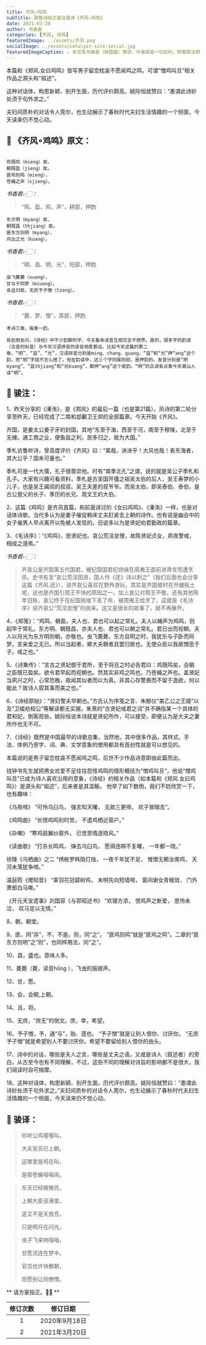 ```yaml
---
title: 齐风∘鸡鸣
subTitle: 致敬诗经之骏注骏译《齐风∘鸡鸣》 
date: 2021-03-20 
author: 书香君
categories: [齐风, 鸡鸣]
featuredImage: ../assets/齐风.png
socialImage: ../assets/catalyst-site-social.jpg
featuredImageCaption: ⚠️️ 本文系书香君（钟国骏）原创，作者保留一切权利，转载需注明出处。
---
```


本篇和《郑风.女曰鸡鸣》皆写男子留恋枕衾不愿闻鸡之鸣，可谓“憎鸡叫旦”相关作品之源头和“祖述”。

这种对话体，构思新颖、别开生面，历代评价颇高。姚际恒就赞曰：“愚谓此诗妙处须于句外求之。”

夫妇间质朴的对话令人莞尔，也生动展示了春秋时代夫妇生活情趣的一个侧面，今天读来仍不觉心动。

## 🌼 《齐风∘鸡鸣》原文：
```

鸡既鸣（mieng）矣，
朝既盈（jieng）矣。
匪鸡则鸣（mieng），
苍蝇之声（sjieng）。

```
*书香君👉🏻：* 

> “鸣、盈、鸣、声”，耕部，押韵

```
东方明（myang）矣，
朝既昌（thjiang）矣。
匪东方则明（myang），
月出之光（kuang）。

```
*书香君👉🏻：* 

> “明、昌、明、光”，阳部，押韵

```
虫飞薨薨（xuəng），
甘与子同梦（miuəng）。
会且归矣，无庶予子憎（tzəng）。

```
*书香君👉🏻：* 

> “薨、梦、憎”，蒸部，押韵

```
本诗三章，每章一韵。

有些朋友问，《诗经》中不少韵脚的字，今天看来读音互相完全不搭界。是的，很多字的韵读（古音的拟音）与今天汉语拼音的读音相差甚远。比如今天这篇的第二章，“明”、“昌”、“光”，汉语拼音分别是ming、chang、guang，“昌”和“光”押“ang”这个韵，而“明”字就不怎么搭了。但在韵读中，这三个字同属阳部，是押韵的。发音分别是“明myang”、“昌thjiang”和“光kuang”，都押“ang”这个尾韵。“明”的古读有点象今天潮汕人读“明”。

```
## 🍁️ 骏注：

1、昨天分享的《溱洧》，是《郑风》的最后一篇（也是第21篇）。风诗的第二轮分享至昨天，已经完成了二南和邶鄘卫王郑的全部篇章。今天开始《齐风》。

齐国，是姜太公姜子牙的封国。其地“东至于海，西至于河，南至于穆陵，北至于无棣。通工商之业，便鱼盐之利，民多归之，故为大国。”

季札访鲁听诗，曾高度评价《齐风》曰：“美哉，泱泱乎！大风也哉！表东海者，其大公乎？国未可量也。”

季札可是一代大儒，孔子很尊崇他。时有“南季北孔”之谓，说的就是吴公子季札和孔子。大家有兴趣可看资料，季札是古吴国开彊之祖吴太伯的后人，吴王寿梦的小儿子，也是吴王阖闾的叔叔、吴王夫差的叔爷爷。而吴太伯，即吴泰伯、泰伯，是古公亶父的长子、季历的长兄、周文王的大伯。

2、这篇《鸡鸣》是齐风首篇，和前面讲过的《女曰鸡鸣》、《溱洧》一样，也是对话体诗歌。当代多认为是妻子催促赖床丈夫赶紧去上朝的诗作。也有说是幽会中的女子催男人早点离开以免被人发现的。旧说多以为是贤妃劝君勤政的篇章。

3、《毛诗序》：“《鸡鸣》，思贤妃也。哀公荒淫怠慢，故陈贤妃贞女，夙夜警戒，相成之道焉。”

*书香君👉🏻：* 

> 齐哀公是齐国第五代国君，被纪国国君纪炀侯在周夷王面前进谗言而遭烹杀。史书有言“哀公荒淫田游，国人作《还》诗以刺之”（我们后面也会分享这篇《齐风.还》），说齐哀公喜欢在野外游玩，其实是齐国彼时在开疆拓土呢，这也是齐国引周王不快的原因之一，加上哀公对周王不敬，还有其他陈年旧账，哀公终于在纪国挑唆下丢了命，被周夷王给烹了。这就是《毛诗序》说齐哀公“荒淫怠慢”的由来。这又是很长的故事了，就不再展开。

4、《郑笺》：“鸡鸣、朝盈，夫人也、君也可以起之常礼。夫人以蝇声为鸡鸣，则起早于常礼。东方明、朝既昌，亦夫人也、君也可以朝之常礼。君日出而视朝。夫人以月光为东方明则朝。亦敬也。虫飞薨薨，东方且明之时，我犹乐与子卧而同梦。言亲爱之无已。所以当起者，卿大夫朝者且罢归故也，无使众臣以我故憎恶于子。戒之也。”

5、《诗集传》：“言古之贤妃御于君所，至于将旦之时必告君曰：鸡既鸣矣，会朝之臣既已盈矣。欲令君早起而视朝也。然其实非鸡之鸣也，乃苍蝇之声也。盖贤妃当夙兴之时，心常恐晚，故闻其似者而以为真。非其心存警畏而不留于逸欲，何以能此？故诗人叙其事而美之也。”

6、《诗经原始》：“贤妇警夫早朝也。”方氏认为序笺之言、朱郁仪“美乙公之王姬”以及“卫姬劝桓公”等解读都无实据，朱熹的“古贤妃戒君之词”并不确指某一个具体的君和妃，倒客观些。姚际恒说本诗就是贤妃所作，可以接受，即便认为是大夫之妻所作也无不可。

7、《诗经》既然是中国最早的诗歌总集，当然地，其中很多作品，其样式、手法、体例乃至字、词、典、文学意象的使用都具有首创性就是可以想见的。

本篇说的是男子留恋枕衾不愿闻鸡之鸣，后世不少作品诗意即由此篇而出。

钱钟书先生就把男女欢爱不足往往怨怪鸡鸣的情形概括为“憎鸡叫旦”，他说“憎鸡叫旦”已成为诗人喜欢沿用的意象，《诗经》的相关作品（如本篇和《郑风.女曰鸡鸣》）是源头和“祖述”，后来者是其滥觞。 他举了如下数例，我们不妨欣赏一下，也有趣味：

《乌夜啼》
“可怜乌臼鸟，
强言知天曙，
无故三更啼，
欢子冒暗去”。

《鸡鸣曲》
“长恨鸡鸣别时苦，
不遣鸡栖近窗户。”

《杂嘲》
“寒鸡鼓翼纱窗外，
已觉恩情逐晓风。”

《读曲歌》
“打杀长鸣鸡，
弹去乌臼鸟，
愿得连暝不复曙，
一年都一晓。”

徐陵《乌栖曲》之二
“绣帐罗帏隐灯烛，
一夜千年犹不足，
惟憎无赖汝南鸡，
天河未落犹争啼。”

温庭筠《赠知音》
“翠羽花冠碧树鸡，
未明先向短墙啼，
窗间谢女青蛾敛，
门外萧郎白马嘶。”

《开元天宝遗事》刘国容《与郭昭述书》
“欢寝方浓，
恨鸡声之断爱，
恩怜未洽，
叹马足以无情。”

8、朝，朝堂。

9、匪，同“非”，不、不是。则，同“之”。
“匪鸡则鸣”就是“匪鸡之鸣”。二章的“匪东方则明”之“则”，也同样用法，同“之”。

10、昌，盛也。意味人多。

11、薨薨（薨，读音hōng ），飞虫的振翅声。

12、甘，愿。

13、会，会朝,上朝。

14、且，将。

15、无庶，“庶无”的倒文。庶，幸，希望。

16、予子憎，予，通“与”，贻、遗也。
“予子憎”就是让别人恨你、讨厌你。
“无庶予子憎”就是希望别人不要讨厌你，希望不要留给别人恨你的由头。

17、诗中的对话，哪些是夫人之言，哪些是丈夫之语，又或是诗人（叙述者）的旁白，从古至今也有不同理解，不过，这些不同的理解对诗旨的影响都不是很大，我们阅读时自可揣摩。

18、这种对话体，构思新颖、别开生面，历代评价颇高。姚际恒就赞曰：“愚谓此诗妙处须于句外求之。”夫妇间质朴的对话令人莞尔，也生动展示了春秋时代夫妇生活情趣的一个侧面，今天读来仍不觉心动。

## 🍁️ 骏译：

> 你听公鸡喔喔叫，
> 
> 大夫官员已上朝。
> 
> 这哪里是鸡在叫，
> 
> 是那苍蝇嗡嗡闹。

> 东天已经微微亮，
> 
> 上朝大臣该满堂。
> 
> 这又不是天放亮，
> 
> 只是明月在闪光。

> 虫子飞来响嗡嗡，
> 
> 甘愿流连在梦中。
> 
> 官员也许快散朝，
> 
> 但愿别让同僚憎。

** 请方家指正。🙏🏻 **

| 修订次数      | 修订日期 | 
|   :----: |    :----:   | 
| 1    | 2020年9月18日       | 
| 2    | 2021年3月20日       | 
